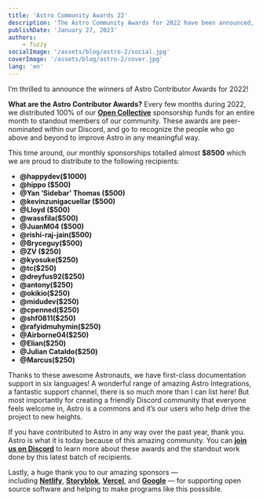 ```yaml
---
title: 'Astro Community Awards 22'
description: 'The Astro Community Awards for 2022 have been announced, Nominated by the community to reward those Astronauts who go above and beyond the past year, read to find out who received a share of the $8500 Open Collective funding'
publishDate: 'January 27, 2023'
authors:
    - fuzzy
socialImage: '/assets/blog/astro-2/social.jpg'
coverImage: '/assets/blog/astro-2/cover.jpg'
lang: 'en'
---
```


I’m thrilled to announce the winners of Astro Contributor Awards for 2022!

**What are the Astro Contributor Awards?** Every few months during 2022, we distributed 100% of our **[Open Collective](https://opencollective.com/astrodotbuild)** sponsorship funds for an entire month to standout members of our community. These awards are peer-nominated within our Discord, and go to recognize the people who go above and beyond to improve Astro in any meaningful way.

This time around, our monthly sponsorships totalled almost **$8500** which we are proud to distribute to the following recipients:

- **@happydev($1000)**
- **@hippo ($500)**
- **@Yan ‘Sidebar’ Thomas ($500)**
- **@kevinzunigacuellar ($500)**
- **@Lloyd ($500)**
- **@wassfila($500)**
- **@JuanM04 ($500)**
- **@rishi-raj-jain($500)**
- **@Bryceguy($500)**
- **@ZV ($250)**
- **@kyosuke($250)**
- **@tc($250)**
- **@dreyfus92($250)**
- **@antony($250)**
- **@okikio($250)**
- **@midudev($250)**
- **@cpenned($250)**
- **@shf0811($250)**
- **@rafyidmuhymin($250)**
- **@Airborne04($250)**
- **@Elian($250)**
- **@Julian Cataldo($250)**
- **@Marcus($250)**

Thanks to these awesome Astronauts, we have first-class documentation support in six languages! A wonderful range of amazing Astro Integrations, a fantastic support channel, there is so much more than I can list here! But most importantly for creating a friendly Discord community that everyone feels welcome in, Astro is a commons and it’s our users who help drive the project to new heights.  

If you have contributed to Astro in any way over the past year, thank you. Astro is what it is today because of this amazing community. You can **[join us on Discord](https://astro.build/chat)** to learn more about these awards and the standout work done by this latest batch of recipients.

Lastly, a huge thank you to our amazing sponsors — including **[Netlify](https://www.netlify.com/)**, **[Storyblok](https://storyblok.com/)**, **[Vercel](https://vercel.com/)**, and **[Google](http://google.com/)** — for supporting open source software and helping to make programs like this posssible.